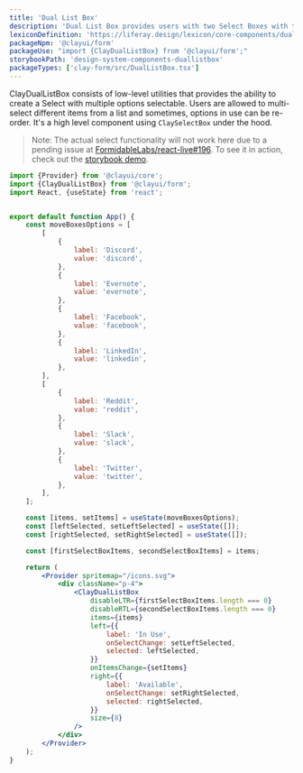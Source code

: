 ```yaml
---
title: 'Dual List Box'
description: 'Dual List Box provides users with two Select Boxes with the ability to move items between lists.'
lexiconDefinition: 'https://liferay.design/lexicon/core-components/dual-listbox/'
packageNpm: '@clayui/form'
packageUse: "import {ClayDualListBox} from '@clayui/form';"
storybookPath: 'design-system-components-duallistbox'
packageTypes: ['clay-form/src/DualListBox.tsx']
---
```


ClayDualListBox consists of low-level utilities that provides the ability to create a Select with multiple options selectable.
Users are allowed to multi-select different items from a list and sometimes, options in use can be re-order.
It's a high level component using `ClaySelectBox` under the hood.

> Note: The actual select functionality will not work here due to a pending issue at [FormidableLabs/react-live#196](https://github.com/FormidableLabs/react-live/issues/196). To see it in action, check out the [storybook demo](https://storybook.clayui.com/?path=/story/design-system-components-duallistbox--default).

```jsx preview
import {Provider} from '@clayui/core';
import {ClayDualListBox} from '@clayui/form';
import React, {useState} from 'react';


export default function App() {
	const moveBoxesOptions = [
		[
			{
				label: 'Discord',
				value: 'discord',
			},
			{
				label: 'Evernote',
				value: 'evernote',
			},
			{
				label: 'Facebook',
				value: 'facebook',
			},
			{
				label: 'LinkedIn',
				value: 'linkedin',
			},
		],
		[
			{
				label: 'Reddit',
				value: 'reddit',
			},
			{
				label: 'Slack',
				value: 'slack',
			},
			{
				label: 'Twitter',
				value: 'twitter',
			},
		],
	];

	const [items, setItems] = useState(moveBoxesOptions);
	const [leftSelected, setLeftSelected] = useState([]);
	const [rightSelected, setRightSelected] = useState([]);

	const [firstSelectBoxItems, secondSelectBoxItems] = items;

	return (
		<Provider spritemap="/icons.svg">
			<div className="p-4">
				<ClayDualListBox
					disableLTR={firstSelectBoxItems.length === 0}
					disableRTL={secondSelectBoxItems.length === 0}
					items={items}
					left={{
						label: 'In Use',
						onSelectChange: setLeftSelected,
						selected: leftSelected,
					}}
					onItemsChange={setItems}
					right={{
						label: 'Available',
						onSelectChange: setRightSelected,
						selected: rightSelected,
					}}
					size={8}
				/>
			</div>
		</Provider>
	);
}
```
